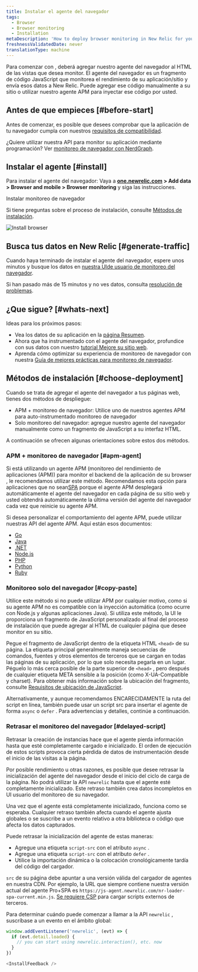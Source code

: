 ```yaml
---
title: Instalar el agente del navegador
tags:
  - Browser
  - Browser monitoring
  - Installation
metaDescription: 'How to deploy browser monitoring in New Relic for your apps, including UI, copy/paste, and API options.'
freshnessValidatedDate: never
translationType: machine
---
```



Para comenzar con <InlinePopover type="browser"/>, deberá agregar nuestro agente del navegador al HTML de las vistas que desea monitor. El agente del navegador es un fragmento de código JavaScript que monitorea el rendimiento de su aplicación/sitio y envía esos datos a New Relic. Puede agregar ese código manualmente a su sitio o utilizar nuestro agente APM para inyectar ese código por usted.

## Antes de que empieces [#before-start]

Antes de comenzar, es posible que desees comprobar que la aplicación de tu navegador cumpla con nuestros [requisitos de compatibilidad](/docs/browser/new-relic-browser/getting-started/compatibility-requirements-browser-monitoring).

¿Quiere utilizar nuestra API para monitor su aplicación mediante programación? Ver [monitoreo de navegador con NerdGraph](/docs/apis/nerdgraph/examples/browser-monitoring-config-nerdgraph).

## Instalar el agente [#install]

Para instalar el agente del navegador: Vaya a <DoNotTranslate>**[one.newrelic.com](https://one.newrelic.com) > Add data > Browser and mobile > Browser monitoring**</DoNotTranslate> y siga las instrucciones.

<ButtonGroup>
  <ButtonLink
    role="button"
    to="https://onenr.io/0MRNpYqNqQn"
    variant="primary"
  >
    Instalar monitoreo de navegador
  </ButtonLink>
</ButtonGroup>

Si tiene preguntas sobre el proceso de instalación, consulte [Métodos de instalación](#choose-deployment).

<img
  title="Install browser"
  alt="Install browser"
  src={browserInstallBrowser}
/>

## Busca tus datos en New Relic [#generate-traffic]

Cuando haya terminado de instalar el agente del navegador, espere unos minutos y busque los datos en [nuestra UIde usuario de monitoreo del navegador](/docs/browser/browser-monitoring/getting-started/browser-summary-page).

Si han pasado más de 15 minutos y no ves datos, consulta [resolución de problemas](/docs/browser/browser-monitoring/troubleshooting/troubleshoot-your-browser-monitoring-installation/).

## ¿Que sigue? [#whats-next]

Ideas para los próximos pasos:

* Vea los datos de su aplicación en la [página Resumen](/docs/browser/browser-monitoring/getting-started/browser-summary-page).
* Ahora que ha instrumentado con el agente del navegador, profundice con sus datos con nuestro [tutorial Mejore su sitio web](/docs/journey-performance/guide-to-monitoring-core-web-vitals).
* Aprenda cómo optimizar su experiencia de monitoreo de navegador con nuestra [Guía de mejores prácticas para monitoreo de navegador](/docs/new-relic-solutions/best-practices-guides/full-stack-observability/browser-monitoring-best-practices-guide).

## Métodos de instalación [#choose-deployment]

Cuando se trata de agregar el agente del navegador a tus páginas web, tienes dos métodos de despliegue:

* APM + monitoreo de navegador: Utilice uno de nuestros agentes APM para auto-instrumentado monitoreo de navegador
* Solo monitoreo del navegador: agregue nuestro agente del navegador manualmente como un fragmento de JavaScript a su interfaz HTML.

A continuación se ofrecen algunas orientaciones sobre estos dos métodos.

### APM + monitoreo de navegador [#apm-agent]

Si está utilizando un agente APM (monitoreo del rendimiento de aplicaciones (APM)) para monitor el backend de la aplicación de su browser , le recomendamos utilizar este método. Recomendamos esta opción para aplicaciones que no sean[SPA](/docs/browser/single-page-app-monitoring/get-started/introduction-single-page-app-monitoring) porque el agente APM desplegará automáticamente el agente del navegador en cada página de su sitio web y usted obtendrá automáticamente la última versión del agente del navegador cada vez que reinicie su agente APM.

Si desea personalizar el comportamiento del agente APM, puede utilizar nuestras API del agente APM. Aquí están esos documentos:

* [Go](/docs/agents/go-agent/features/install-new-relic-browser-go-apps)
* [Java](/docs/agents/java-agent/instrumentation/page-load-timing-java)
* [.NET](/docs/agents/net-agent/features/page-load-timing-net)
* [Node.js](/docs/agents/nodejs-agent/supported-features/page-load-timing-nodejs)
* [PHP](/docs/agents/php-agent/features/page-load-timing-php)
* [Python](/docs/agents/python-agent/supported-features/page-load-timing-python)
* [Ruby](/docs/agents/ruby-agent/features/page-load-timing-ruby)

### Monitoreo solo del navegador [#copy-paste]

Utilice este método si no puede utilizar APM por cualquier motivo, como si su agente APM no es compatible con la inyección automática (como ocurre con Node.js y algunas aplicaciones Java). Si utiliza este método, la UI le proporciona un fragmento de JavaScript personalizado al final del proceso de instalación que puede agregar al HTML de cualquier página que desee monitor en su sitio.

Pegue el fragmento de JavaScript dentro de la etiqueta HTML `<head>` de su página. La etiqueta principal generalmente maneja secuencias de comandos, fuentes y otros elementos de terceros que se cargan en todas las páginas de su aplicación, por lo que solo necesita pegarla en un lugar. Péguelo lo más cerca posible de la parte superior de `<head>` , pero después de cualquier etiqueta META sensible a la posición (como X-UA-Compatible y charset). Para obtener más información sobre la ubicación del fragmento, consulte [Requisitos de ubicación de JavaScript](/docs/browser/new-relic-browser/page-load-timing-resources/instrumentation-browser-monitoring#javascript-placement).

Alternativamente, y aunque recomendamos ENCARECIDAMENTE la ruta del script en línea, también puede usar un script src para insertar el agente de forma `async` o `defer` . Para advertencias y detalles, continúe a continuación.

### Retrasar el monitoreo del navegador [#delayed-script]

<Callout variant="caution">
  Retrasar la creación de instancias hace que el agente pierda información hasta que esté completamente cargado e inicializado. El orden de ejecución de estos scripts provoca cierta pérdida de datos de instrumentación desde el inicio de las visitas a la página.
</Callout>

Por posible rendimiento u otras razones, es posible que desee retrasar la inicialización del agente del navegador desde el inicio del ciclo de carga de la página. No podrá utilizar la API `newrelic` hasta que el agente esté completamente inicializado. Este retraso también crea datos incompletos en UI usuario del monitoreo de su navegador.

Una vez que el agente está completamente inicializado, funciona como se esperaba. Cualquier retraso también afecta cuando el agente ajusta globales o se suscribe a un evento relativo a otra biblioteca o código que afecta los datos capturados.

Puede retrasar la inicialización del agente de estas maneras:

* Agregue una etiqueta `script-src` con el atributo `async` .
* Agregue una etiqueta `script-src` con el atributo `defer` .
* Utilice la importación dinámica o la colocación cronológicamente tardía del código del cargador.

`src` de su página debe apuntar a una versión válida del cargador de agentes en nuestra CDN. Por ejemplo, la URL que siempre contiene nuestra versión actual del agente Pro+SPA es `https://js-agent.newrelic.com/nr-loader-spa-current.min.js`. [Se requiere CSP](/docs/browser/new-relic-browser/getting-started/compatibility-requirements-browser-monitoring#csp) para cargar scripts externos de terceros.

Para determinar cuándo puede comenzar a llamar a la API `newrelic` , suscríbase a un evento en el ámbito global:

```js
window.addEventListener('newrelic', (evt) => {
  if (evt.detail.loaded) {
    // you can start using newrelic.interaction(), etc. now
  }
})

<InstallFeedback />

```